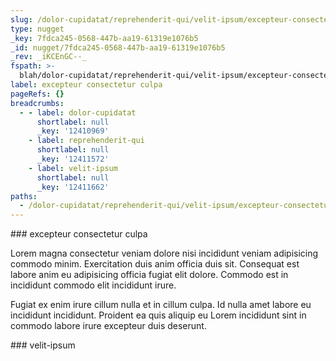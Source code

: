 ```yaml
---
slug: /dolor-cupidatat/reprehenderit-qui/velit-ipsum/excepteur-consectetur-culpa
type: nugget
_key: 7fdca245-0568-447b-aa19-61319e1076b5
_id: nugget/7fdca245-0568-447b-aa19-61319e1076b5
_rev: _iKCEnGC--_
fspath: >-
  blah/dolor-cupidatat/reprehenderit-qui/velit-ipsum/excepteur-consectetur-culpa.md
label: excepteur consectetur culpa
pageRefs: {}
breadcrumbs:
  - - label: dolor-cupidatat
      shortlabel: null
      _key: '12410969'
    - label: reprehenderit-qui
      shortlabel: null
      _key: '12411572'
    - label: velit-ipsum
      shortlabel: null
      _key: '12411662'
paths:
  - /dolor-cupidatat/reprehenderit-qui/velit-ipsum/excepteur-consectetur-culpa
---
```


<NuggetArea>
<Nugget slug="/dolor-cupidatat/reprehenderit-qui/velit-ipsum/excepteur-consectetur-culpa" type="nugget" _key="7fdca245-0568-447b-aa19-61319e1076b5" _id="nugget/7fdca245-0568-447b-aa19-61319e1076b5" _rev="_iKCEnGC--_" fspath="blah/dolor-cupidatat/reprehenderit-qui/velit-ipsum/excepteur-consectetur-culpa.md" label="excepteur consectetur culpa" paths="/dolor-cupidatat/reprehenderit-qui/velit-ipsum/excepteur-consectetur-culpa">
<NuggetBody>
### excepteur consectetur culpa

Lorem magna consectetur veniam dolore nisi incididunt veniam adipisicing commodo minim. Exercitation duis anim officia duis sit. Consequat est labore anim eu adipisicing officia fugiat elit dolore. Commodo est in incididunt commodo elit incididunt irure.

Fugiat ex enim irure cillum nulla et in cillum culpa. Id nulla amet labore eu incididunt incididunt. Proident ea quis aliquip eu Lorem incididunt sint in commodo labore irure excepteur duis deserunt.

</NuggetBody>
<Breadcrumbs>
<Crumbs>
<Crumb _key="12410969" label="dolor-cupidatat" /><Crumb _key="12411572" label="reprehenderit-qui" /><Crumb _key="12411662" label="velit-ipsum" />
</Crumbs>
</Breadcrumbs>
</Nugget>

<NuggetsInbound>
</NuggetsInbound>
<NuggetsOutbound>
</NuggetsOutbound>
</NuggetArea>
<PassagesInbound>
<Passage direction="inbound" type="passage" _key="12411662" _id="passage/12411662" _rev="_iKCEnG---B" label="velit-ipsum" passage="velit-ipsum" fspath="blah/dolor-cupidatat/reprehenderit-qui/velit-ipsum" paths="/dolor-cupidatat/reprehenderit-qui/velit-ipsum" slug="/dolor-cupidatat/reprehenderit-qui/velit-ipsum">
<NuggetBody>
### velit-ipsum

</NuggetBody>
<Breadcrumbs>
<Crumbs>
<Crumb _key="12410969" label="dolor-cupidatat" /><Crumb _key="12411572" label="reprehenderit-qui" />
</Crumbs>
</Breadcrumbs>
</Passage>

</PassagesInbound>
<PassagesOutbound>
</PassagesOutbound>